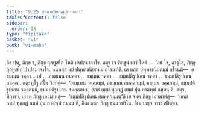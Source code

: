 ```yaml
---
title: "9.25 ปพฺพาชนียกมฺมวิวาทกถา"
tableOfContents: false
sidebar:
  order: 18
type: "tipitaka"
basket: "vi"
book: "vi-maha"
---
```



<DynamicBreadcrumb />

<Division number="435" book="vi-maha">

<Paragraph number="1881" book="vi-maha">
อิธ ปน, ภิกฺขเว, ภิกฺขุ กุลทูสโก โหติ ปาปสมาจาโร. ตตฺร เจ ภิกฺขูนํ เอวํ โหติ—  ‘อยํ โข, อาวุโส, ภิกฺขุ กุลทูสโก ปาปสมาจาโร. หนฺทสฺส มยํ ปพฺพาชนียกมฺมํ กโรมา’ติ. เต ตสฺส ปพฺพาชนียกมฺมํ กโรนฺติ—  อธมฺเมน วคฺคา …เป…  อธมฺเมน สมคฺคา…  ธมฺเมน วคฺคา…  ธมฺมปติรูปเกน วคฺคา…  ธมฺมปติรูปเกน สมคฺคา. ตตฺรฏฺโฐ สํโฆ วิวทติ—  ‘อธมฺเมน วคฺคกมฺมํ, อธมฺเมน สมคฺคกมฺมํ, ธมฺเมน วคฺคกมฺมํ, ธมฺมปติรูปเกน วคฺคกมฺมํ, ธมฺมปติรูปเกน สมคฺคกมฺมํ, อกตํ กมฺมํ ทุกฺกฏํ กมฺมํ ปุน กาตพฺพํ กมฺมนฺ’ติ. ตตฺร, ภิกฺขเว, เย เต ภิกฺขู เอวมาหํสุ—  ‘ธมฺมปติรูปเกน สมคฺคกมฺมนฺ’ติ เย จ เต ภิกฺขู เอวมาหํสุ—  ‘อกตํ กมฺมํ ทุกฺกฏํ กมฺมํ ปุน กาตพฺพํ กมฺมนฺ’ติ, อิเม ตตฺถ ภิกฺขู ธมฺมวาทิโน. อิเม ปญฺจ วารา สํขิตฺตา.
</Paragraph>
</Division>